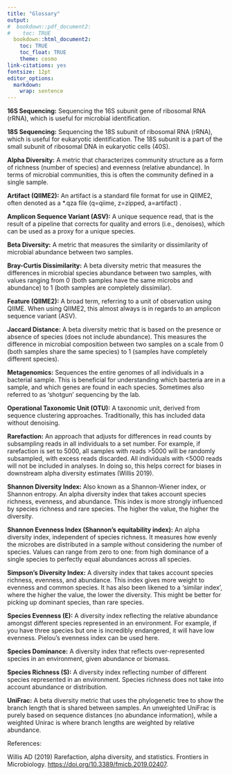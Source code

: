 ```yaml
---
title: "Glossary"
output:
#  bookdown::pdf_document2:
#    toc: TRUE
  bookdown::html_document2: 
    toc: TRUE
    toc_float: TRUE
    theme: cosmo
link-citations: yes
fontsize: 12pt
editor_options: 
  markdown: 
    wrap: sentence
---
```


**16S Sequencing:** Sequencing the 16S subunit gene of ribosomal RNA (rRNA), which is useful for microbial identification. 

**18S Sequencing:** Sequencing the 18S subunit of ribosomal RNA (rRNA), which is useful for eukaryotic identification. The 18S subunit is a part of the small subunit of ribosomal DNA in eukaryotic cells (40S). 

**Alpha Diversity:** A metric that characterizes community structure as a form of richness (number of species) and evenness (relative abundance). In terms of microbial communities, this is often the community defined in a single sample. 

**Artifact (QIIME2):** An artifact is a standard file format for use in QIIME2, often denoted as a *.qza file (q=qiime, z=zipped, a=artifact) .

**Amplicon Sequence Variant (ASV):** A unique sequence read, that is the result of a pipeline that corrects for quality and errors (i.e., denoises), which can be used as a proxy for a unique species.

**Beta Diversity:** A metric that measures the similarity or dissimilarity of microbial abundance between two samples. 

**Bray-Curtis Dissimilarity:** A beta diversity metric that measures the differences in microbial species abundance between two samples, with values ranging from 0 (both samples have the same microbs and abundance) to 1 (both samples are completely dissimilar).

**Feature (QIIME2):** A broad term, referring to a unit of observation using QIIME. When using QIIME2, this almost always is in regards to an amplicon sequence variant (ASV).

**Jaccard Distance:** A beta diversity metric that is based on the presence or absence of species (does not include abundance). This measures the difference in microbial composition between two samples on a scale from 0 (both samples share the same species) to 1 (samples have completely different species).

**Metagenomics:** Sequences the entire genomes of all individuals in a bacterial sample. This is beneficial for understanding which bacteria are in a sample, and which genes are found in each species. Sometimes also referred to as ‘shotgun’ sequencing by the lab. 

**Operational Taxonomic Unit (OTU):** A taxonomic unit, derived from sequence clustering approaches. Traditionally, this has included data without denoising. 

**Rarefaction:** An approach that adjusts for differences in read counts by subsampling reads in all individuals to a set number. For example, if rarefaction is set to 5000, all samples with reads >5000 will be randomly subsampled, with excess reads discarded. All individuals with <5000 reads will not be included in analyses. In doing so, this helps correct for biases in downstream alpha diversity estimates (Willis 2019). 

**Shannon Diversity Index:** Also known as a Shannon-Wiener index, or Shannon entropy. An alpha diversity index that takes account species richness, evenness, and abundance. This index is more strongly influenced by species richness and rare species. The higher the value, the higher the diversity. 

**Shannon Evenness Index (Shannon's equitability index):** An alpha diversity index, independent of species richness. It measures how evenly the microbes are distributed in a sample without considering the number of species. Values can range from zero to one: from high dominance of a single species to perfectly equal abundances across all species.

**Simpson’s Diversity Index:** A diversity index that takes account species richness, evenness, and abundance. This index gives more weight to evenness and common species. It has also been likened to a ‘similar index’, where the higher the value, the lower the diversity. This might be better for picking up dominant species, than rare species. 

**Species Evenness (E):** A diversity index reflecting the relative abundance amongst different species represented in an environment. For example, if you have three species but one is incredibly endangered, it will have low evenness. Pielou’s evenness index can be used here. 

**Species Dominance:** A diversity index that reflects over-represented species in an environment, given abundance or biomass. 

**Species Richness (S):** A diversity index reflecting number of different species represented in an environment. Species richness does not take into account abundance or distribution. 

**UniFrac:** A beta diversity metric that uses the phylogenetic tree to show the branch length that is shared between samples. An unweighted UniFrac is purely based on sequence distances (no abundance information), while a weighted Unirac is where branch lengths are weighted by relative abundance.

References:

Willis AD (2019) Rarefaction, alpha diversity, and statistics. Frontiers in Microbiology. [https://doi.org/10.3389/fmicb.2019.02407](https://doi.org/10.3389/fmicb.2019.02407).